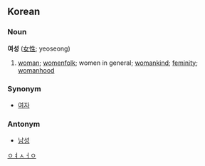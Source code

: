 ==Korean==
===Noun===
'''여성''' ([[女性]]; yeoseong)
#[[woman]]; [[womenfolk]]; women in general; [[womankind]]; [[feminity]]; [[womanhood]]

===Synonym===
*[[여자]]

===Antonym===
*[[남성]]
[[Category:Korean nouns|ㅇㅕㅅㅓㅇ]]